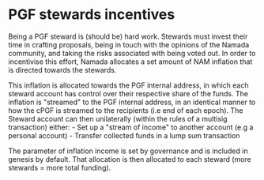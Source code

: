 # PGF stewards incentives

Being a PGF steward is (should be) hard work. Stewards must invest their time in crafting proposals, being in touch with the opinions of the Namada community, and taking the risks associated with being voted out. 
In order to incentivise this effort, Namada allocates a set amount of NAM inflation that is directed towards the stewards.

This inflation is allocated towards the PGF internal address, in which each steward account has control over their respective share of the funds.
The inflation is "streamed" to the PGF internal address, in an identical manner to how the cPGF is streamed to the recipients (i.e end of each epoch).
The Steward account can then unilaterally (within the rules of a multisig transaction) either:
    - Set up a "stream of income" to another account (e.g a personal account)
    - Transfer collected funds in a lump sum transaction

The parameter of inflation income is set by governance and is included in genesis by default. 
That allocation is then allocated to each steward (more stewards = more total funding).